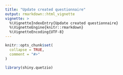 ```yaml
---
title: "Update created questionnaire"
output: rmarkdown::html_vignette
vignette: >
  %\VignetteIndexEntry{Update created questionnaire}
  %\VignetteEngine{knitr::rmarkdown}
  %\VignetteEncoding{UTF-8}
---
```


```r
knitr::opts_chunk$set(
  collapse = TRUE,
  comment = "#>"
)
```

```r
library(shiny.quetzio)
```




